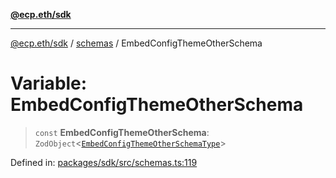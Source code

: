 [**@ecp.eth/sdk**](/sdk-reference/index.mdx)

***

[@ecp.eth/sdk](/sdk-reference/index.mdx) / [schemas](/sdk-reference/schemas/index.mdx) / EmbedConfigThemeOtherSchema

# Variable: EmbedConfigThemeOtherSchema

> `const` **EmbedConfigThemeOtherSchema**: `ZodObject`\<[`EmbedConfigThemeOtherSchemaType`](/sdk-reference/schemas/type-aliases/EmbedConfigThemeOtherSchemaType.mdx)\>

Defined in: [packages/sdk/src/schemas.ts:119](https://github.com/ecp-eth/comments-monorepo/blob/main/packages/sdk/src/schemas.ts#L119)
